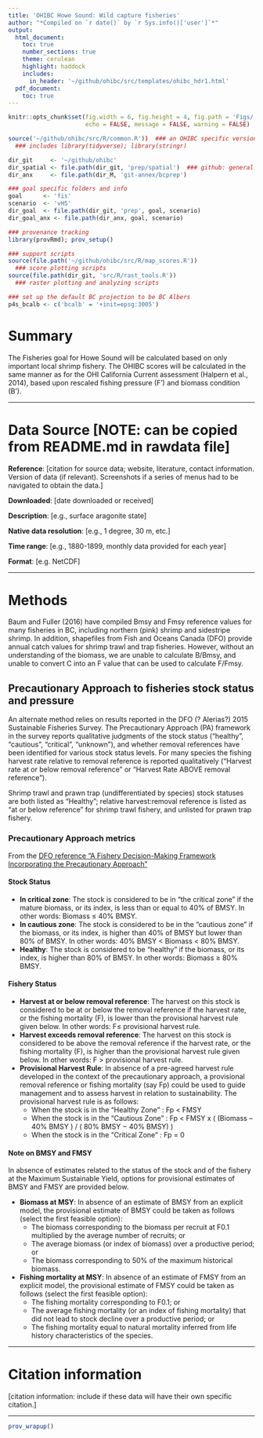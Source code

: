 ```yaml
---
title: 'OHIBC Howe Sound: Wild capture fisheries'
author: "*Compiled on `r date()` by `r Sys.info()['user']`*"
output: 
  html_document:
    toc: true
    number_sections: true
    theme: cerulean
    highlight: haddock
    includes: 
      in_header: '~/github/ohibc/src/templates/ohibc_hdr1.html'
  pdf_document:
    toc: true
---
```


``` r
knitr::opts_chunk$set(fig.width = 6, fig.height = 4, fig.path = 'Figs/',
                      echo = FALSE, message = FALSE, warning = FALSE)

source('~/github/ohibc/src/R/common.R'))  ### an OHIBC specific version of common.R;
  ### includes library(tidyverse); library(stringr)

dir_git     <- '~/github/ohibc'
dir_spatial <- file.path(dir_git, 'prep/spatial')  ### github: general buffer region shapefiles
dir_anx     <- file.path(dir_M, 'git-annex/bcprep')

### goal specific folders and info
goal      <- 'fis'
scenario  <- 'vHS'
dir_goal  <- file.path(dir_git, 'prep', goal, scenario)
dir_goal_anx <- file.path(dir_anx, goal, scenario)

### provenance tracking
library(provRmd); prov_setup()

### support scripts
source(file.path('~/github/ohibc/src/R/map_scores.R'))
  ### score plotting scripts
source(file.path(dir_git, 'src/R/rast_tools.R')) 
  ### raster plotting and analyzing scripts

### set up the default BC projection to be BC Albers
p4s_bcalb <- c('bcalb' = '+init=epsg:3005')

```

# Summary

The Fisheries goal for Howe Sound will be calculated based on only important local shrimp fishery.  The OHIBC scores will be calculated in the same manner as for the OHI California Current assessment (Halpern et al., 2014), based upon rescaled fishing pressure (F') and biomass condition (B').

***

# Data Source [NOTE: can be copied from README.md in rawdata file]
**Reference**: [citation for source data; website, literature, contact information. Version of data (if relevant). Screenshots if a series of menus had to be navigated to obtain the data.]

**Downloaded**: [date downloaded or received]

**Description**:  [e.g., surface aragonite state]

**Native data resolution**: [e.g., 1 degree, 30 m, etc.]   

**Time range**: [e.g., 1880-1899, monthly data provided for each year] 

**Format**:  [e.g. NetCDF]

***
  
# Methods

Baum and Fuller (2016) have compiled Bmsy and Fmsy reference values for many fisheries in BC, including northern (pink) shrimp and sidestripe shrimp.  In addition, shapefiles from Fish and Oceans Canada (DFO) provide annual catch values for shrimp trawl and trap fisheries.  However, without an understanding of the biomass, we are unable to calculate B/Bmsy, and unable to convert C into an F value that can be used to calculate F/Fmsy.

## Precautionary Approach to fisheries stock status and pressure

An alternate method relies on results reported in the DFO (? Alerias?) 2015 Sustainable Fisheries Survey.  The Precautionary Approach (PA) framework in the survey reports qualitative judgments of the stock status ("healthy", "cautious", "critical", "unknown"), and whether removal references have been identified for various stock status levels.  For many species the fishing harvest rate relative to removal reference is reported qualitatively ("Harvest rate at or below removal reference" or "Harvest Rate ABOVE removal reference").

Shrimp trawl and prawn trap (undifferentiated by species) stock statuses are both listed as "Healthy"; relative harvest:removal reference is listed as "at or below reference" for shrimp trawl fishery, and unlisted for prawn trap fishery.

### Precautionary Approach metrics

From the [DFO reference "A Fishery Decision-Making Framework Incorporating the Precautionary Approach"](http://www.dfo-mpo.gc.ca/fm-gp/peches-fisheries/fish-ren-peche/sff-cpd/precaution-eng.htm) 

#### Stock Status

* **In critical zone**: The stock is considered to be in “the critical zone” if the mature biomass, or its index, is less than or equal to 40% of BMSY. In other words:  Biomass ≤ 40% BMSY.
* **In cautious zone**: The stock is considered to be in the “cautious zone” if the biomass, or its index, is higher than 40% of BMSY but lower than 80% of BMSY. In other words:  40% BMSY < Biomass < 80% BMSY.
* **Healthy**: The stock is considered to be “healthy” if the biomass, or its index, is higher than 80% of BMSY. In other words:  Biomass ≥ 80% BMSY.

#### Fishery Status

* **Harvest at or below removal reference**: The harvest on this stock is considered to be at or below the removal reference if the harvest rate, or the fishing mortality (F), is lower than the provisional harvest rule given below. In other words: F≤ provisional harvest rule.
* **Harvest exceeds removal reference**: The harvest on this stock is considered to be above the removal reference if the harvest rate, or the fishing mortality (F), is higher than the provisional harvest rule given below. In other words: F > provisional harvest rule.
* **Provisional Harvest Rule**: In absence of a pre-agreed harvest rule developed in the context of the precautionary approach, a provisional removal reference or fishing mortality (say Fp) could be used to guide management and to assess harvest in relation to sustainability. The provisional harvest rule is as follows:
    * When the stock is in the “Healthy Zone” : Fp < FMSY
    * When the stock is in the “Cautious Zone” : Fp < FMSY x ( (Biomass – 40% BMSY ) / ( 80% BMSY − 40% BMSY) )
    * When the stock is in the “Critical Zone” : Fp = 0

#### Note on BMSY and FMSY

In absence of estimates related to the status of the stock and of the fishery at the Maximum Sustainable Yield, options for provisional estimates of BMSY and FMSY are provided below.

* **Biomass at MSY**: In absence of an estimate of BMSY from an explicit model, the provisional estimate of BMSY could be taken as follows (select the first feasible option):
    * The biomass corresponding to the biomass per recruit at F0.1 multiplied by the average number of recruits; or
    * The average biomass (or index of biomass) over a productive period; or
    * The biomass corresponding to 50% of the maximum historical biomass.
* **Fishing mortality at MSY**: In absence of an estimate of FMSY from an explicit model, the provisional estimate of FMSY could be taken as follows (select the first feasible option):
    * The fishing mortality corresponding to F0.1; or
    * The average fishing mortality (or an index of fishing mortality) that did not lead to stock decline over a productive period; or
    * The fishing mortality equal to natural mortality inferred from life history characteristics of the species.

***

# Citation information  
[citation information: include if these data will have their own specific citation.]

***

``` r
prov_wrapup()
```

